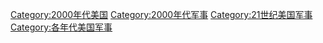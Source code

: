 [[Category:2000年代美国|Category:2000年代美国]]
[[Category:2000年代军事|Category:2000年代军事]]
[[Category:21世纪美国军事|Category:21世纪美国军事]]
[[Category:各年代美国军事|Category:各年代美国军事]]
